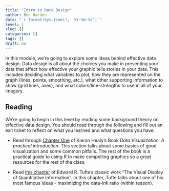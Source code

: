 ```yaml
---
title: "Intro to Data Design"
author: Ben Harden
date: "`r format(Sys.time(), '%Y-%m-%d')`"
level: 1
slug: []
categories: []
tags: []
draft: no
---
```


In this module, we're going to explore some ideas behind effective data design. Data design is all about the choices you make in presenting your data that affect how effective your graphic tells stories in your data. This includes deciding what variables to plot, how they are represented on the graph (lines, points, smoothing, etc.), what other supporting information to show (grid lines, axes), and what colors/line-strengths to use in all of your imagery.

## Reading 

We're going to begin in this level by reading some background theory on effective data design. You should read through the following and fill out an exit ticket to reflect on what you learned and what questions you have.

* Read through [Chapter One](https://socviz.co/lookatdata.html#lookatdata) of Kieran Healy's Book *Data Visualization: A practical introduction*. This section talks about some basics of good visualization and some common pitfalls. The rest of the book is a practical guide to using R to make compelling graphics so a great resources for the rest of the class.

* Read [this chapter](04data-ink_graphical-redesign.pdf) of Edward R. Tufte's classic work "The Visual Display of Quantitative Information". In this chapter, Tufte talks about one of his most famous ideas - maximizing the data-ink ratio (within reason).